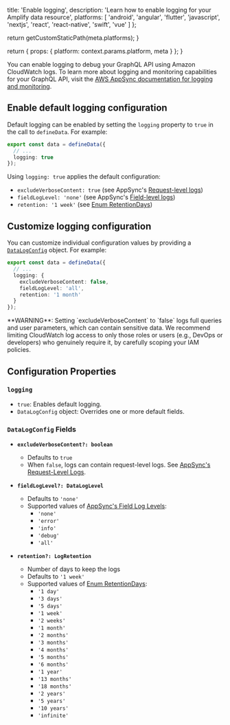 
  title: 'Enable logging',
  description: 'Learn how to enable logging for your Amplify data resource',
  platforms: [
    'android',
    'angular',
    'flutter',
    'javascript',
    'nextjs',
    'react',
    'react-native',
    'swift',
    'vue'
  ]
};

  return getCustomStaticPath(meta.platforms);
}

  return {
    props: {
      platform: context.params.platform,
      meta
    }
  };
}

You can enable logging to debug your GraphQL API using Amazon CloudWatch logs. To learn more about logging and monitoring capabilities for your GraphQL API, visit the [AWS AppSync documentation for logging and monitoring](https://docs.aws.amazon.com/appsync/latest/devguide/monitoring.html).  

## Enable default logging configuration

Default logging can be enabled by setting the `logging` property to `true` in the call to `defineData`. For example:

```ts title="amplify/data/resource.ts"
export const data = defineData({
  // ...
  logging: true
});
```

Using `logging: true` applies the default configuration:
- `excludeVerboseContent: true` (see AppSync's [Request-level logs](https://docs.aws.amazon.com/appsync/latest/devguide/monitoring.html#cwl))
- `fieldLogLevel: 'none'` (see AppSync's [Field-level logs](https://docs.aws.amazon.com/appsync/latest/devguide/monitoring.html#cwl))
- `retention: '1 week'` (see [Enum RetentionDays](https://docs.aws.amazon.com/cdk/api/v2/docs/aws-cdk-lib.aws_logs.RetentionDays.html))

## Customize logging configuration

You can customize individual configuration values by providing a [`DataLogConfig`](#datalogconfig-fields) object. For example:  

```ts title="amplify/data/resource.ts"
export const data = defineData({
  // ...
  logging: {
    excludeVerboseContent: false,
    fieldLogLevel: 'all',
    retention: '1 month'
  }
});
```

<Callout warning>
**WARNING**: Setting `excludeVerboseContent` to `false` logs full queries and user parameters, which can contain sensitive data. We recommend limiting CloudWatch log access to only those roles or users (e.g., DevOps or developers) who genuinely require it, by carefully scoping your IAM policies.
</Callout>

## Configuration Properties

### `logging`
- `true`: Enables default logging.
- `DataLogConfig` object: Overrides one or more default fields.

### `DataLogConfig` Fields

- **`excludeVerboseContent?: boolean`**
  - Defaults to `true`
  - When `false`, logs can contain request-level logs. See [AppSync's Request-Level Logs](https://docs.aws.amazon.com/appsync/latest/devguide/monitoring.html#cwl).

- **`fieldLogLevel?: DataLogLevel`**
  - Defaults to `'none'`
  - Supported values of [AppSync's Field Log Levels](https://docs.aws.amazon.com/appsync/latest/devguide/monitoring.html#cwl):
    - `'none'`
    - `'error'`
    - `'info'`
    - `'debug'`
    - `'all'`

- **`retention?: LogRetention`**
  - Number of days to keep the logs
  - Defaults to `'1 week'`
  - Supported values of [Enum RetentionDays](https://docs.aws.amazon.com/cdk/api/v2/docs/aws-cdk-lib.aws_logs.RetentionDays.html):
    - `'1 day'`
    - `'3 days'`
    - `'5 days'`
    - `'1 week'`
    - `'2 weeks'`
    - `'1 month'`
    - `'2 months'`
    - `'3 months'`
    - `'4 months'`
    - `'5 months'`
    - `'6 months'`
    - `'1 year'`
    - `'13 months'`
    - `'18 months'`
    - `'2 years'`
    - `'5 years'`
    - `'10 years'`
    - `'infinite'`
